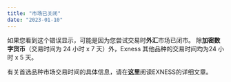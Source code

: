 ```yaml
---
title: "市场已关闭"
date: "2023-01-10"
---
```


<Ads></Ads> 

如果您看到这个错误显示，可能是因为您尝试交易时**外汇**市场已闭市。 除**加密数字货币**（交易时间为 24 小时 x 7 天）外，Exness 其他品种的交易时间均为24 小时 x 5 天。

有关首选品种市场交易时间的具体信息，请在**这里**阅读EXNESS的详细文章。
